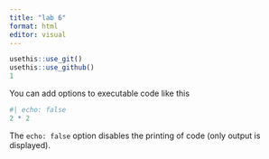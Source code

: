 ```yaml
---
title: "lab 6"
format: html
editor: visual
---
```



```r
usethis::use_git()
usethis::use_github()
1
```

You can add options to executable code like this

```r
#| echo: false
2 * 2
```

The `echo: false` option disables the printing of code (only output is displayed).
